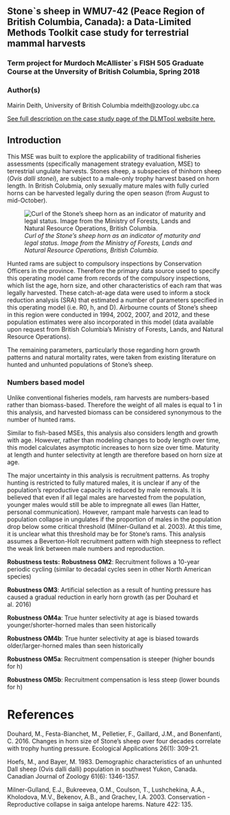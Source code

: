
## Stone`s sheep in WMU7-42 (Peace Region of British Columbia, Canada): a Data-Limited Methods Toolkit case study for terrestrial mammal harvests

### Term project for Murdoch McAllister`s FISH 505 Graduate Course at the Unversity of British Columbia, Spring 2018

### Author(s)
Mairin Deith, University of British Columbia
mdeith@zoology.ubc.ca

[See full description on the case study page of the DLMTool website here.](http://www.datalimitedtoolkit.org/Case_Studies_Table/Stones_Sheep_BC/WMU42_StonesSheep.html)

## Introduction
This MSE was built to explore the applicability of traditional fisheries assessments (specifically management strategy evaluation, MSE) to terrestrial ungulate harvests. Stones sheep, a subspecies of thinhorn sheep (*Ovis dalli stonei*), are subject to a male-only trophy harvest based on horn length. In British Colubmia, only sexually mature males with fully curled horns can be harvested legally during the open season (from August to mid-October).

![*Curl of the Stone's sheep horn as an indicator of maturity and legal status. Image from the Ministry of Forests, Lands and Natural Resource Operations, British Columbia.*](https://github.com/mairindeith/StonesRamMSE_DLMTool/FullCurlSpecification.png)

Hunted rams are subject to compulsory inspections by Conservation Officers in the province. Therefore the primary data source used to specify this operating model came from records of the compulsory inspections, which list the age, horn size, and other characteristics of each ram that was legally harvested. These catch-at-age data were used to inform a stock reduction analysis (SRA) that estimated a number of parameters specified in this operating model (i.e. R0, h, and D). Airbourne counts of Stone's sheep in this region were conducted in 1994, 2002, 2007, and 2012, and these population estimates were also incorporated in this model (data available upon request from British Columbia's Ministry of Forests, Lands, and Natural Resource Operations).

The remaining parameters, particularly those regarding horn growth patterns and natural mortality rates, were taken from existing literature on hunted and unhunted populations of Stone's sheep.

### Numbers based model
Unlike conventional fisheries models, ram harvests are numbers-based rather than biomass-based. Therefore the weight of all males is equal to 1 in this analysis, and harvested biomass can be considered synonymous to the number of hunted rams.

Similar to fish-based MSEs, this analysis also considers length and growth with age. However, rather than modeling changes to body length over time, this model calculates asymptotic increases to horn size over time. Maturity at length and hunter selectivity at length are therefore based on horn size at age.   

The major uncertainty in this analysis is recruitment patterns. As trophy hunting is restricted to fully matured males, it is unclear if any of the population's reproductive capacity is reduced by male removals. It is believed that even if all legal males are harvested from the population, younger males would still be able to impregnate all ewes (Ian Hatter, personal communication). However, rampant male harvests can lead to population collapse in ungulates if the proportion of males in the population drop below some critical threshold (Milner-Gulland et al. 2003). At this time, it is unclear what this threshold may be for Stone's rams. This analysis assumes a Beverton-Holt recruitment pattern with high steepness to reflect the weak link between male numbers and reproduction.   

**Robustness tests:**
**Robustness OM2**: Recruitment follows a 10-year periodic cycling (similar to decadal cycles seen in other North American species)

**Robustness OM3**: Artificial selection as a result of hunting pressure has caused a gradual reduction in early horn growth (as per Douhard et al. 2016)

**Robustness OM4a**: True hunter selectivity at age is biased towards younger/shorter-horned males than seen historically

**Robustness OM4b**: True hunter selectivity at age is biased towards older/larger-horned males than seen historically

**Robustness OM5a**: Recruitment compensation is steeper (higher bounds for h)

**Robustness OM5b**: Recruitment compensation is less steep (lower bounds for h)


# References

Douhard, M., Festa-Bianchet, M., Pelletier, F., Gaillard, J.M., and Bonenfanti, C. 2016. Changes in horn size of Stone's sheep over four decades correlate with trophy hunting pressure. Ecological Applications 26(1): 309-21.

Hoefs, M., and Bayer, M. 1983. Demographic characteristics of an unhunted Dall sheep (Ovis dalli dalli) population in southwest Yukon, Canada. Canadian Journal of Zoology 61(6): 1346-1357.

Milner-Gulland, E.J., Bukreevea, O.M., Coulson, T., Lushchekina, A.A., Kholodova, M.V., Bekenov, A.B., and Grachev, I.A. 2003. Conservation - Reproductive collapse in saiga antelope harems. Nature 422: 135.
